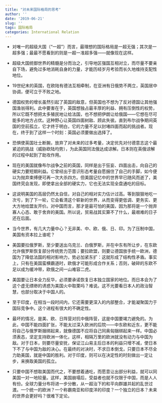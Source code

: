 ```yaml
---
title: "对未来国际格局的思考"
author: ''
date: '2019-06-21'
slug: ''
tags: 国际格局
categories: International Relation
---
```


- 对唯一的超级大国（“一超”）而言，最理想的国际格局是一超无强；其次是一超多强；最最不愿看到的则是一超一准超多强——就像现在这样。

- 超级大国统御世界的精髓是分而治之，引导地区强国互相对立，而尽量不要亲自下场，避免过多地消耗自身的力量，才能历经岁月考验而长久地维持支配性地位。

- 19世纪末的英国，在欧陆有德法互相牵制，在亚洲有日俄势不两立，英国居中协调，便可立于不败之地。

- 德国权势的增长虽然引起了英国的敌意，但英国也不想为了反对德国让其他强国渔翁得利。此中要害在于，英国想独占最丰厚的利益、拥有压倒性的权势，所以它既不想把太多殖民地让给法国，也不想把伊朗让给俄国——它想在尽可能多的地方占优。这种野心让英国四面树敌、顾此失彼。直到布尔战争期间英国的空前孤立，它才终于明白，它的力量不足以封堵四面而起的挑战者。现在，终于到了这样一个时刻：英国必须要做出选择了。

- 恐惧使英国壮士断腕，放弃了对未来的过多考量，决定优先对付德意志这个最紧迫的挑战（威胁欧陆均势），为此英国同法俄达成谅解。日本则在英俄谅解的过程中起到了助攻作用。

- 现在的美国就像布尔战争之前的英国，同样是出于狂妄、四面出击，向自己的硬实力要短期利益。它曾经出于意识形态考量自愿捆住了自己的手脚，如今便以为抛弃束缚便可再一次大杀四方。但美国记忆中的世界早已随风而逝了，美国终究会发现，即使拿出全部的硬实力，它也无法实现全盘通吃的目标。

- 这说明美国的高层仍然太自信，对自己的相对实力估计过高。等到狠狠地吃一次亏，到了下一轮，它会看清这个崭新的世界，从而变得更低调、更务实、更大方地给盟友开价。对中国而言，那才是最可怕的美国，因为那将是一个抛弃寡人心态、敢于舍弃的美国。所以说，贸易战其实算不了什么，最艰难的日子还在后面。

- 当今世界，有几大力量中心？无非美、中、欧、俄、日、印。为了压制中国，美国有资本拉上谁呢？

- 美国要拉俄罗斯，至少要送出乌克兰、白俄罗斯，并在中东有所让步，在东欧允许俄罗斯恢复部分传统势力范围；要拉欧盟，则要让德国放手统一欧洲，德国为了降低法国的相对影响力，势必加紧东扩：这就形成了结构性矛盾。事实上，只有在美国蛮横霸道时，欧俄才可能形成合作关系；否则，破碎的东欧不足以成为缓冲带，欧俄之间一山难容二虎。

- 美国要让日本全力反华，必须要承诺恢复日本独立国家的地位。而日本会为了这个虚无缥缈的诱惑为美国火中取栗吗？难说。这不光要看日本人的政治智慧，也部分取决于中国人的。

- 至于印度，在相当一段时间内，它还需要更深入的内部整合，才能凝聚国力于国际竞争中。这个进程有很大的不确定性。

- 最坏的情况，是美、欧、日阵营对抗中俄阵营，这是中国要竭力避免的。为此，中国不能四面扩张，不能太过深入欧洲的后院——中东欧和近东，更不能将自己与俄罗斯捆绑起来，就像德国不应将自己同奥匈捆绑起来一样。中国必须表态，坚定支持欧洲一体化，这样，相隔万里的欧洲就没有动力与中国为敌。对于日本，则要尽量安抚，保证江山易主后日本的利益只增不减，使日本下不了与中国为敌的决心。在最终的对决时，不求日本倒戈，只要日本不尽全力助美国，就是中国的胜利。对于印度，则可以在决定性的时刻做出一定让步，来换取美国的孤立。

- 只要中国不想取美国而代之，不要想着通吃，而愿意让出部分利益，就可以同美国一对一地较量。这样，美国崩塌后，受益者也就不仅限于中国，而是人人有份。全球力量分布将进一步分散，从一超治下的和平向群雄并起的乱世过渡。一个统一的欧洲？一个称霸南亚和印度洋的印度？一个独立的日本？未来的世界会更好吗？很难下定论。